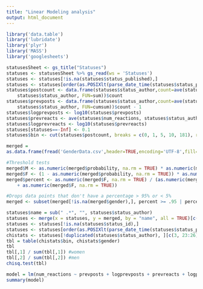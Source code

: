 ```yaml
---
title: "Linear Modeling analysis"
output: html_document
---
```


```r
library('data.table')
library('lubridate')
library('plyr')
library('MASS')
library('googlesheets')
```

```r
statusesSheet <- gs_title("Statuses")
statuses <- statusesSheet %>% gs_read(ws = 'Statuses') 
statuses <- statuses[!is.na(statuses$status_published),]
statuses <- statuses[order(as.POSIXlt(parse_date_time(statuses$status_published, orders="mdy HMS"))),]
statuses$postcount <- data.frame(statuses$status_author,count=ave(statuses$status_author==statuses$status_author,
    statuses$status_author, FUN=sum))$count
statuses$prevposts <- data.frame(statuses$status_author,count=ave(statuses$status_author==statuses$status_author,
    statuses$status_author, FUN=cumsum))$count - 1
statuses$logprevposts <- log10(statuses$prevposts)
statuses$prevreacts <- ave(statuses$num_reactions, statuses$status_author, FUN=cumsum) - statuses$num_reactions
statuses$logprevreacts <- log10(statuses$prevreacts)
statuses[statuses==-Inf] <- 0.1
statuses$bin <- cut(statuses$postcount, breaks = c(0, 1, 5, 10, 181), right = TRUE)
```

```r
merged =
as.data.frame(fread('GenderData.csv',header=TRUE,encoding='UTF-8',fill=TRUE))[c(-1)]

#Threshold tests
merged$M <- as.numeric(merged$probability, na.rm = TRUE) * as.numeric(merged$count, na.rm = TRUE) + 3.5
merged$F <- (1 - as.numeric(merged$probability, na.rm = TRUE)) * as.numeric(merged$count, na.rm = TRUE) + 3.5
merged$percent <- as.numeric(merged$F, na.rm = TRUE) / (as.numeric(merged$M, na.rm = TRUE)
    + as.numeric(merged$F, na.rm = TRUE))

#Drops data points that don't have a percentage > 95% or < 5%
merged <- subset(merged[!is.na(merged$gender),], percent >= .95 | percent <= 0.05)[c(1:4)]
```

```r
statuses$name = sub(" .*", "", statuses$status_author)
statuses <- merge(x = statuses, y = merged, by = "name", all = TRUE)[c(-1)]
statuses <- statuses[!is.na(statuses$status_id),]
statuses <- statuses[order(as.POSIXlt(parse_date_time(statuses$status_published, orders="mdy HMS"))),]
chistats <- statuses[!duplicated(statuses$status_author), ][c(3, 23:26)]
tbl = table(chistats$bin, chistats$gender) 
tbl
tbl[,1] / sum(tbl[,1]) #women
tbl[,2] / sum(tbl[,2]) #men
chisq.test(tbl)
```

```r
model = lm(num_reactions ~ prevposts + logprevposts + prevreacts + logprevreacts, data = statuses)
summary(model)
```
